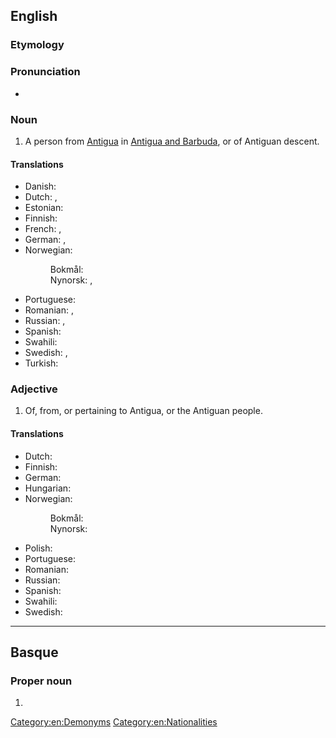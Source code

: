 {{also|antiguan}}
==English==

===Etymology===
{{suffix|en|Antigua|n}}

===Pronunciation===
* {{IPA|en|/ænˈtiːɡən/}}

===Noun===
{{en-noun}}

# A person from [[Antigua]] in [[Antigua and Barbuda]], or of Antiguan descent.

====Translations====
{{trans-top|person}}
* Danish: {{t|da|antiguaner|c}}
* Dutch: {{t|nl|Antiguaan|m}}, {{t|nl|Antiguaanse|f}}
* Estonian: {{t|et|antigualane}}
* Finnish: {{t|fi|antigualainen}}
* French: {{t+|fr|Antiguais|m}}, {{t+|fr|Antiguaise|f}}
* German: {{t+|de|Antiguaner|m}}, {{t+|de|Antiguanerin|f}}
* Norwegian:
*: Bokmål: {{t+|nb|antiguaner|m}}
*: Nynorsk: {{t+|nn|antiguan|m}}, {{t+|nn|antiguanar|m}}
{{trans-mid}}
* Portuguese: {{t+|pt|antiguano|m}}
* Romanian: {{t|ro|antiguan|m}}, {{t|ro|antiguană|f}}
* Russian: {{t|ru|антигуанец|m}}, {{t|ru|антигуанка|f}}
* Spanish: {{t+|es|antiguano|m}}
* Swahili: {{t|sw|Mwantigua}}
* Swedish: {{t+|sv|antiguan|c}}, {{t+|sv|antiguanska|c}}
* Turkish: {{t|tr|Antigualı}}
{{trans-bottom}}

===Adjective===
{{en-adj}}

# Of, from, or pertaining to Antigua, or the Antiguan people.

====Translations====
{{trans-top|of, from, or pertaining to Antigua, or the Antiguan people}}
* Dutch: {{t|nl|Antiguaans}}
* Finnish: {{t|fi|antigualainen}}
* German: {{t+|de|antiguanisch}}
* Hungarian: {{t|hu|antiguai}}
* Norwegian:
*: Bokmål: {{t|nb|antiguansk}}
*: Nynorsk: {{t+|nn|antiguansk}}
{{trans-mid}}
* Polish: {{t+|pl|antiguański|m}}
* Portuguese: {{t+|pt|antiguano}}
* Romanian: {{t|ro|antiguan}}
* Russian: {{t|ru|антигуанский}}
* Spanish: {{t+|es|antiguano}}
* Swahili: {{t|sw|Kiantigua}}
* Swedish: {{t+|sv|antiguansk}}
{{trans-bottom}}

[[Category:en:Demonyms]]
[[Category:en:Nationalities]]

----

==Basque==

===Proper noun===
{{head|eu|proper noun form}}

# {{inflection of|eu|Antigua||ine|indef}}